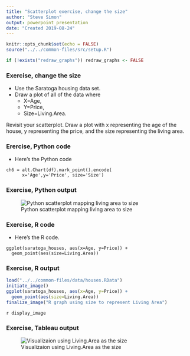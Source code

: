 ```yaml
---
title: "Scatterplot exercise, change the size"
author: "Steve Simon"
output: powerpoint_presentation
date: "Created 2019-08-24"
---
```


```r
knitr::opts_chunk$set(echo = FALSE)
source("../../common-files/src/setup.R")
```

```r
if (!exists("redraw_graphs")) redraw_graphs <- FALSE
```

### Exercise, change the size
+ Use the Saratoga housing data set.
+ Draw a plot of all of the data where
  + X=Age,
  + Y=Price,
  + Size=Living.Area.
  
<div class="notes">

Revisit your scatterplot. Draw a plot with x representing the age of the house, y representing the price, and the size representing the living area.

</div>

### Erercise, Python code
+ Here's the Python code
```{}
ch6 = alt.Chart(df).mark_point().encode(
      x='Age',y='Price', size='Size')
```

### Exercise, Python output

![Python scatterplot mapping living area to size](../images/python/altair-basic-exercise-size.png)

### Exercise, R code
+ Here's the R code.
```
ggplot(saratoga_houses, aes(x=Age, y=Price)) + 
  geom_point(aes(size=Living.Area))
```

### Exercise, R output

```r
load("../../common-files/data/houses.RData")
initiate_image()
ggplot(saratoga_houses, aes(x=Age, y=Price)) + 
  geom_point(aes(size=Living.Area))
finalize_image("R graph using size to represent Living Area")
```

`r display_image`

### Exercise, Tableau output

![Visualizaion using Living.Area as the size](../images/tableau/size-living-area.png)

